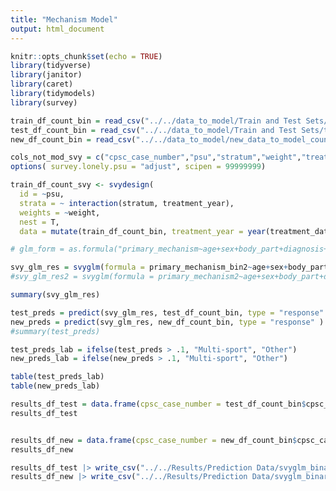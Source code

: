 ```yaml
---
title: "Mechanism Model"
output: html_document
---
```


```r
knitr::opts_chunk$set(echo = TRUE)
library(tidyverse)
library(janitor)
library(caret)
library(tidymodels)
library(survey)
```


```r
train_df_count_bin = read_csv("../../data_to_model/Train and Test Sets/train_df_count_bin.csv")
test_df_count_bin = read_csv("../../data_to_model/Train and Test Sets/test_df_count_bin.csv")
new_df_count_bin = read_csv("../../data_to_model/new_data_to_model_count.csv")
```

```r
cols_not_mod_svy = c("cpsc_case_number","psu","stratum","weight","treatment_date")
options( survey.lonely.psu = "adjust", scipen = 99999999)

train_df_count_svy <- svydesign(
  id = ~psu,
  strata = ~ interaction(stratum, treatment_year),
  weights = ~weight,
  nest = T,
  data = mutate(train_df_count_bin, treatment_year = year(treatment_date), primary_mechanism_bin2 = ifelse(primary_mechanism_bin == "Multi-sport", 1L, 0L )  )  )

# glm_form = as.formula("primary_mechanism~age+sex+body_part+diagnosis+twist+fall_words+hit_rack_words+hit_ball_words+five_words+mov_words+heat_words+faint_words+cardio_words+hit_other+hit_player+other_sport")

```

```r

svy_glm_res = svyglm(formula = primary_mechanism_bin2~age+sex+body_part+diagnosis+fall_words, design = train_df_count_svy, family = "binomial")
#svy_glm_res2 = svyglm(formula = primary_mechanism2~age+sex+body_part+diagnosis+fall_words, design = train_df_count_svy, family = "gaussian")


```

```r
summary(svy_glm_res)
```

```r
test_preds = predict(svy_glm_res, test_df_count_bin, type = "response" )
new_preds = predict(svy_glm_res, new_df_count_bin, type = "response" )
#summary(test_preds)

test_preds_lab = ifelse(test_preds > .1, "Multi-sport", "Other")
new_preds_lab = ifelse(new_preds > .1, "Multi-sport", "Other")

table(test_preds_lab)
table(new_preds_lab)

results_df_test = data.frame(cpsc_case_number = test_df_count_bin$cpsc_case_number, bin_svyglm_pred = test_preds_lab)
results_df_test


results_df_new = data.frame(cpsc_case_number = new_df_count_bin$cpsc_case_number, bin_svyglm_pred = new_preds_lab)
results_df_new
```

```r
results_df_test |> write_csv("../../Results/Prediction Data/svyglm_binary_test_out.csv")
results_df_new |> write_csv("../../Results/Prediction Data/svyglm_binary_new_out.csv")
```

